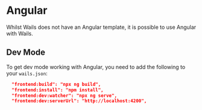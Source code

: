 # Angular

Whilst Wails does not have an Angular template, it is possible to use Angular with Wails. 

## Dev Mode

To get dev mode working with Angular, you need to add the following to your `wails.json`:

```json
  "frontend:build": "npx ng build",
  "frontend:install": "npm install",
  "frontend:dev:watcher": "npx ng serve",
  "frontend:dev:serverUrl": "http://localhost:4200",
```